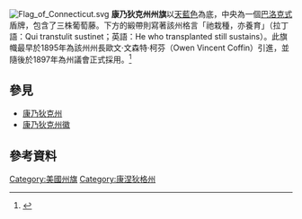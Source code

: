{{noteta|G1=US}}
[[File:Flag_of_Connecticut.svg|thumb]]
'''康乃狄克州州旗'''以[[天藍色|天藍色]]為底，中央為一個[[巴洛克式|巴洛克式]]盾牌，包含了三株葡萄藤。下方的緞帶則寫著該州格言「祂栽種，亦養育」（拉丁語：Qui transtulit sustinet；英語：He who transplanted still sustains）。此旗幟最早於1895年為該州州長歐文·文森特·柯芬（Owen Vincent Coffin）引進，並隨後於1897年為州議會正式採用。<ref>{{Cite web |url=http://www.ct.gov/ctportal/cwp/view.asp?a=885&q=246492 |title=存档副本 |access-date=2010-08-30 |archive-url=https://web.archive.org/web/20121017052544/http://www.ct.gov/ctportal/cwp/view.asp?a=885&q=246492 |archive-date=2012-10-17 |dead-url=yes }}</ref>

==參見==
* [[康乃狄克州|康乃狄克州]]
* [[康乃狄克州徽|康乃狄克州徽]]

==參考資料==
{{reflist}}

{{U.S. flags}}
{{Connecticut}}

{{Flag-stub}}

[[Category:美國州旗|Category:美國州旗]]
[[Category:康涅狄格州|Category:康涅狄格州]]